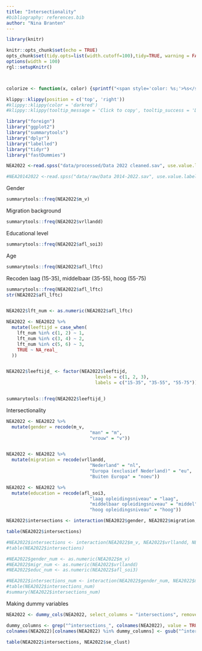 ```yaml
---
title: "Intersectionality"
#bibliography: references.bib
author: "Nina Branten"
---
```

```r
library(knitr)

knitr::opts_chunk$set(echo = TRUE)
opts_chunk$set(tidy.opts=list(width.cutoff=100),tidy=TRUE, warning = FALSE, message = FALSE,comment = "#>", cache=TRUE, class.source=c("test"), class.output=c("test2"))
options(width = 100)
rgl::setupKnitr()



colorize <- function(x, color) {sprintf("<span style='color: %s;'>%s</span>", color, x) }

```

```r
klippy::klippy(position = c('top', 'right'))
#klippy::klippy(color = 'darkred')
#klippy::klippy(tooltip_message = 'Click to copy', tooltip_success = 'Done')
```

```r
library("foreign")
library("ggplot2")
library("summarytools")
library("dplyr")
library("labelled")
library("tidyr")
library("fastDummies")
```

```r
NEA2022 <-read.spss("data/processed/Data 2022 cleaned.sav", use.value.labels = T, to.data.frame = T)

#NEA20142022 <-read.spss("data/raw/Data 2014-2022.sav", use.value.labels = T, to.data.frame = T)
```

Gender

```r
summarytools::freq(NEA2022$m_v)
```
Migration background
```r
summarytools::freq(NEA2022$vrllandd)
```
Educational level
```r
summarytools::freq(NEA2022$afl_soi3)
```

Age

```r
summarytools::freq(NEA2022$afl_lftc)
```
Recoden laag (15-35), middelbaar (35-55), hoog (55-75)

```r
summarytools::freq(NEA2022$afl_lftc)
str(NEA2022$afl_lftc)


NEA2022$lft_num <- as.numeric(NEA2022$afl_lftc)

NEA2022 <- NEA2022 %>%
  mutate(leeftijd = case_when(
    lft_num %in% c(1, 2) ~ 1,
    lft_num %in% c(3, 4) ~ 2,
    lft_num %in% c(5, 6) ~ 3,
    TRUE ~ NA_real_
  ))


NEA2022$leeftijd_ <- factor(NEA2022$leeftijd,
                                 levels = c(1, 2, 3),
                                 labels = c("15-35", "35-55", "55-75"))


summarytools::freq(NEA2022$leeftijd_)

```
Intersectionality

```r

NEA2022 <- NEA2022 %>%
  mutate(gender = recode(m_v,
                               "man" = "m",
                               "vrouw" = "v"))


NEA2022 <- NEA2022 %>%
  mutate(migration = recode(vrllandd,
                               "Nederland" = "nl",
                               "Europa (exclusief Nederland)" = "eu",
                               "Buiten Europa" = "noeu"))

NEA2022 <- NEA2022 %>%
  mutate(education = recode(afl_soi3,
                               "laag opleidingsniveau" = "laag",
                               "middelbaar opleidingsniveau" = "middel",
                               "hoog opleidingsniveau" = "hoog"))

NEA2022$intersections <- interaction(NEA2022$gender, NEA2022$migration, NEA2022$education, NEA2022$leeftijd_)

table(NEA2022$intersections) 

#NEA2022$intersections <- interaction(NEA2022$m_v, NEA2022$vrllandd, NEA2022$afl_soi3, NEA2022$leeftijd_)
#table(NEA2022$intersections) 

#NEA2022$gender_num <- as.numeric(NEA2022$m_v)
#NEA2022$migr_num <- as.numeric(NEA2022$vrllandd)
#NEA2022$educ_num <- as.numeric(NEA2022$afl_soi3)

#NEA2022$intersections_num <- interaction(NEA2022$gender_num, NEA2022$migr_num, NEA2022$educ_num, NEA2022$leeftijd)
#table(NEA2022$intersections_num)
#summary(NEA2022$intersections_num)

```

Making dummy variables

```r
NEA2022 <- dummy_cols(NEA2022, select_columns = "intersections", remove_first_dummy = FALSE)

dummy_columns <- grep("^intersections_", colnames(NEA2022), value = TRUE)  # Find dummy columns
colnames(NEA2022)[colnames(NEA2022) %in% dummy_columns] <- gsub("^intersections_", "", dummy_columns)

```

```r
table(NEA2022$intersections, NEA2022$se_clust)

```

